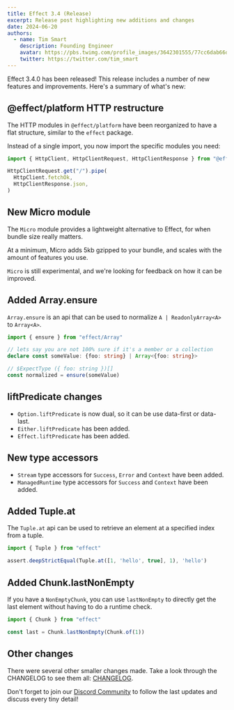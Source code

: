 ```yaml
---
title: Effect 3.4 (Release)
excerpt: Release post highlighting new additions and changes
date: 2024-06-20
authors:
  - name: Tim Smart
    description: Founding Engineer
    avatar: https://pbs.twimg.com/profile_images/3642301555/77cc6dab66dc94fdd77e503fd6d1c1cf_400x400.jpeg
    twitter: https://twitter.com/tim_smart
---
```


Effect 3.4.0 has been released! This release includes a number of new features
and improvements. Here's a summary of what's new:

## @effect/platform HTTP restructure

The HTTP modules in `@effect/platform` have been reorganized to have a flat structure, similar to the `effect` package.

Instead of a single import, you now import the specific modules you need:

```typescript
import { HttpClient, HttpClientRequest, HttpClientResponse } from "@effect/platform"

HttpClientRequest.get("/").pipe(
  HttpClient.fetchOk,
  HttpClientResponse.json,
)
```

## New Micro module

The `Micro` module provides a lightweight alternative to Effect, for when bundle size really matters.

At a minimum, Micro adds 5kb gzipped to your bundle, and scales with the amount of features you use.

`Micro` is still experimental, and we're looking for feedback on how it can be improved.

## Added Array.ensure

`Array.ensure` is an api that can be used to normalize `A | ReadonlyArray<A>` to `Array<A>`.

```typescript
import { ensure } from "effect/Array"

// lets say you are not 100% sure if it's a member or a collection
declare const someValue: {foo: string} | Array<{foo: string}>

// $ExpectType ({ foo: string })[]
const normalized = ensure(someValue)
```

## liftPredicate changes

- `Option.liftPredicate` is now dual, so it can be use data-first or data-last.
- `Either.liftPredicate` has been added.
- `Effect.liftPredicate` has been added.

## New type accessors

- `Stream` type accessors for `Success`, `Error` and `Context` have been added.
- `ManagedRuntime` type accessors for `Success` and `Context` have been added.

## Added Tuple.at

The `Tuple.at` api can be used to retrieve an element at a specified index from a tuple.

```typescript
import { Tuple } from "effect"

assert.deepStrictEqual(Tuple.at([1, 'hello', true], 1), 'hello')
```

## Added Chunk.lastNonEmpty

If you have a `NonEmptyChunk`, you can use `lastNonEmpty` to directly get the last element without having to do a runtime check.

```typescript
import { Chunk } from "effect"

const last = Chunk.lastNonEmpty(Chunk.of(1))
```

## Other changes

There were several other smaller changes made. Take a look through the CHANGELOG to see them all: [CHANGELOG](https://github.com/Effect-TS/effect/blob/main/packages/effect/CHANGELOG.md).

Don't forget to join our [Discord Community](https://discord.gg/effect-ts) to follow the last updates and discuss every tiny detail!
